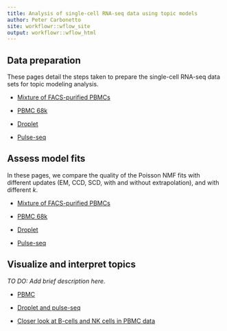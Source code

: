 ```yaml
---
title: Analysis of single-cell RNA-seq data using topic models
author: Peter Carbonetto
site: workflowr::wflow_site
output: workflowr::wflow_html
---
```


Data preparation
----------------

These pages detail the steps taken to prepare the single-cell RNA-seq
data sets for topic modeling analysis.

+ [Mixture of FACS-purified PBMCs](prepare_purified_pbmc.html)

+ [PBMC 68k](prepare_68k_pbmc.html)

+ [Droplet](prepare_droplet.html)

+ [Pulse-seq](prepare_pulseseq.html)

Assess model fits
-----------------

In these pages, we compare the quality of the Poisson NMF fits with
different updates (EM, CCD, SCD, with and without extrapolation), and
with different $k$.

+ [Mixture of FACS-purified PBMCs](assess_fits_purified_pbmc.html)

+ [PBMC 68k](assess_fits_68k_pbmc.html)

+ [Droplet](assess_fits_droplet.html)

+ [Pulse-seq](assess_fits_pulseseq.html)

Visualize and interpret topics
------------------------------

*TO DO: Add brief description here.*

+ [PBMC](plots_pbmc.html)

+ [Droplet and pulse-seq](plots_tracheal_epithelium.html)

+ [Closer look at B-cells and NK cells in PBMC data](bcells_and_nkcells.html)

